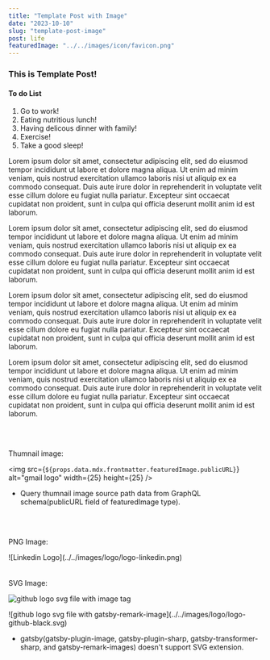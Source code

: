 ```yaml
---
title: "Template Post with Image"
date: "2023-10-10"
slug: "template-post-image"
post: life
featuredImage: "../../images/icon/favicon.png"
---
```



<h3>This is Template Post!</h3>

<h4>To do List</h4>
<ol>
  <li>Go to work!</li>
  <li>Eating nutritious lunch!</li>
  <li>Having delicous dinner with family!</li>
  <li>Exercise!</li>
  <li>Take a good sleep!</li>
</ol>

Lorem ipsum dolor sit amet, consectetur adipiscing elit, sed do eiusmod tempor
incididunt ut labore et dolore magna aliqua. Ut enim ad minim veniam, quis
nostrud exercitation ullamco laboris nisi ut aliquip ex ea commodo consequat.
Duis aute irure dolor in reprehenderit in voluptate velit esse cillum dolore
eu fugiat nulla pariatur. Excepteur sint occaecat cupidatat non proident, sunt
in culpa qui officia deserunt mollit anim id est laborum.

Lorem ipsum dolor sit amet, consectetur adipiscing elit, sed do eiusmod tempor
incididunt ut labore et dolore magna aliqua. Ut enim ad minim veniam, quis
nostrud exercitation ullamco laboris nisi ut aliquip ex ea commodo consequat.
Duis aute irure dolor in reprehenderit in voluptate velit esse cillum dolore
eu fugiat nulla pariatur. Excepteur sint occaecat cupidatat non proident, sunt
in culpa qui officia deserunt mollit anim id est laborum.

Lorem ipsum dolor sit amet, consectetur adipiscing elit, sed do eiusmod tempor
incididunt ut labore et dolore magna aliqua. Ut enim ad minim veniam, quis
nostrud exercitation ullamco laboris nisi ut aliquip ex ea commodo consequat.
Duis aute irure dolor in reprehenderit in voluptate velit esse cillum dolore
eu fugiat nulla pariatur. Excepteur sint occaecat cupidatat non proident, sunt
in culpa qui officia deserunt mollit anim id est laborum.

Lorem ipsum dolor sit amet, consectetur adipiscing elit, sed do eiusmod tempor
incididunt ut labore et dolore magna aliqua. Ut enim ad minim veniam, quis
nostrud exercitation ullamco laboris nisi ut aliquip ex ea commodo consequat.
Duis aute irure dolor in reprehenderit in voluptate velit esse cillum dolore
eu fugiat nulla pariatur. Excepteur sint occaecat cupidatat non proident, sunt
in culpa qui officia deserunt mollit anim id est laborum.

<br />
<br />

Thumnail image:

<img
  src={`${props.data.mdx.frontmatter.featuredImage.publicURL}`}
  alt="gmail logo"
  width={25}
  height={25}
/>

- Query thumnail image source path data from GraphQL schema(publicURL field of featuredImage type).

  <br />
  <br />

PNG Image:

<div className={classes.imgWrapper}>
  ![Linkedin Logo](../../images/logo/logo-linkedin.png)
</div>

<br />
<br />
SVG Image:

<img
  src="../../images/logo/logo-github-black.svg"
  alt="github logo svg file with image tag"
  width={25}
  height={25}
/>

<div className={classes.imgWrapper}>
  ![github logo svg file with
  gatsby-remark-image](../../images/logo/logo-github-black.svg)
</div>

- gatsby(gatsby-plugin-image, gatsby-plugin-sharp, gatsby-transformer-sharp, and gatsby-remark-images) doesn't support SVG extension.
